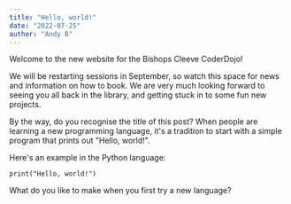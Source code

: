 ```yaml
---
title: "Hello, world!"
date: "2022-07-25"
author: "Andy B"
---
```


Welcome to the new website for the Bishops Cleeve CoderDojo!

We will be restarting sessions in September, so watch this space for news and information on how to book.  We are very much looking forward to seeing you all back in the library, and getting stuck in to some fun new projects.

By the way, do you recognise the title of this post?  When people are learning a new programming language, it's a tradition to start with a simple program that prints out "Hello, world!".

Here's an example in the Python language:
```
print("Hello, world!")
```

What do you like to make when you first try a new language?